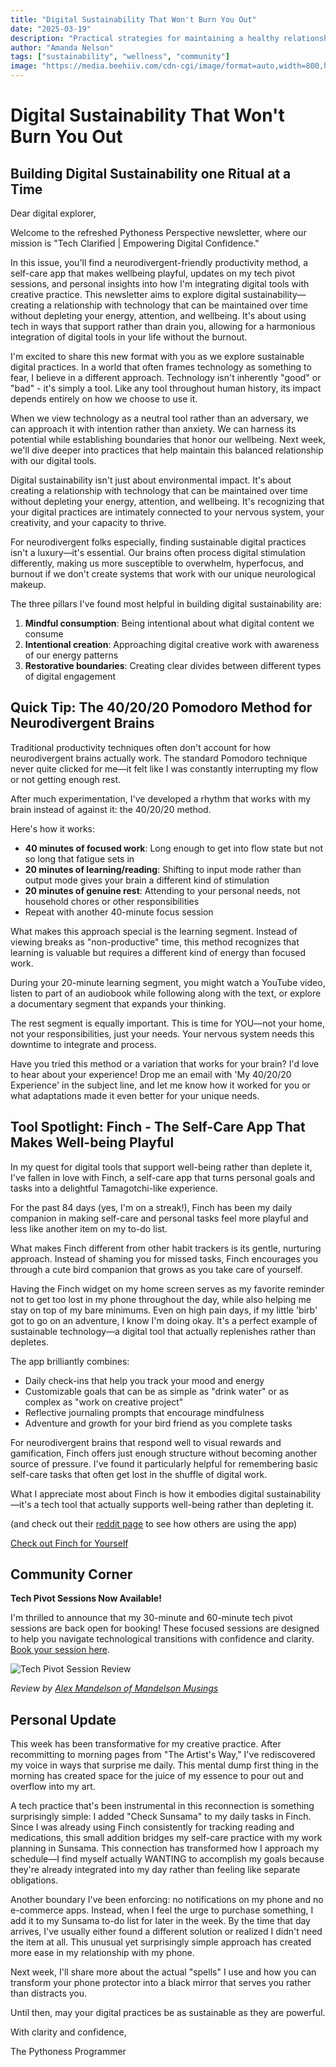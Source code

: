 ```yaml
---
title: "Digital Sustainability That Won't Burn You Out"
date: "2025-03-19"
description: "Practical strategies for maintaining a healthy relationship with technology while building sustainable digital habits that support long-term well-being."
author: "Amanda Nelson"
tags: ["sustainability", "wellness", "community"]
image: "https://media.beehiiv.com/cdn-cgi/image/format=auto,width=800,height=421,fit=scale-down,onerror=redirect/uploads/asset/file/0016fa94-f39b-4738-9168-66c316bc3959/Beehiiv_Banner.png"
---
```


# Digital Sustainability That Won't Burn You Out

## Building Digital Sustainability one Ritual at a Time

Dear digital explorer,

Welcome to the refreshed Pythoness Perspective newsletter, where our mission is "Tech Clarified | Empowering Digital Confidence."

In this issue, you'll find a neurodivergent-friendly productivity method, a self-care app that makes wellbeing playful, updates on my tech pivot sessions, and personal insights into how I'm integrating digital tools with creative practice. This newsletter aims to explore digital sustainability—creating a relationship with technology that can be maintained over time without depleting your energy, attention, and wellbeing. It's about using tech in ways that support rather than drain you, allowing for a harmonious integration of digital tools in your life without the burnout.

I'm excited to share this new format with you as we explore sustainable digital practices. In a world that often frames technology as something to fear, I believe in a different approach. Technology isn't inherently "good" or "bad" - it's simply a tool. Like any tool throughout human history, its impact depends entirely on how we choose to use it.

When we view technology as a neutral tool rather than an adversary, we can approach it with intention rather than anxiety. We can harness its potential while establishing boundaries that honor our wellbeing. Next week, we'll dive deeper into practices that help maintain this balanced relationship with our digital tools.

Digital sustainability isn't just about environmental impact. It's about creating a relationship with technology that can be maintained over time without depleting your energy, attention, and wellbeing. It's recognizing that your digital practices are intimately connected to your nervous system, your creativity, and your capacity to thrive.

For neurodivergent folks especially, finding sustainable digital practices isn't a luxury—it's essential. Our brains often process digital stimulation differently, making us more susceptible to overwhelm, hyperfocus, and burnout if we don't create systems that work with our unique neurological makeup.

The three pillars I've found most helpful in building digital sustainability are:

1. **Mindful consumption**: Being intentional about what digital content we consume
2. **Intentional creation**: Approaching digital creative work with awareness of our energy patterns
3. **Restorative boundaries**: Creating clear divides between different types of digital engagement

## Quick Tip: The 40/20/20 Pomodoro Method for Neurodivergent Brains

Traditional productivity techniques often don't account for how neurodivergent brains actually work. The standard Pomodoro technique never quite clicked for me—it felt like I was constantly interrupting my flow or not getting enough rest.

After much experimentation, I've developed a rhythm that works with my brain instead of against it: the 40/20/20 method.

Here's how it works:

* **40 minutes of focused work**: Long enough to get into flow state but not so long that fatigue sets in
* **20 minutes of learning/reading**: Shifting to input mode rather than output mode gives your brain a different kind of stimulation
* **20 minutes of genuine rest**: Attending to your personal needs, not household chores or other responsibilities
* Repeat with another 40-minute focus session

What makes this approach special is the learning segment. Instead of viewing breaks as "non-productive" time, this method recognizes that learning is valuable but requires a different kind of energy than focused work.

During your 20-minute learning segment, you might watch a YouTube video, listen to part of an audiobook while following along with the text, or explore a documentary segment that expands your thinking.

The rest segment is equally important. This is time for YOU—not your home, not your responsibilities, just your needs. Your nervous system needs this downtime to integrate and process.

Have you tried this method or a variation that works for your brain? I'd love to hear about your experience! Drop me an email with 'My 40/20/20 Experience' in the subject line, and let me know how it worked for you or what adaptations made it even better for your unique needs.

## Tool Spotlight: Finch - The Self-Care App That Makes Well-being Playful

In my quest for digital tools that support well-being rather than deplete it, I've fallen in love with Finch, a self-care app that turns personal goals and tasks into a delightful Tamagotchi-like experience.

For the past 84 days (yes, I'm on a streak!), Finch has been my daily companion in making self-care and personal tasks feel more playful and less like another item on my to-do list.

What makes Finch different from other habit trackers is its gentle, nurturing approach. Instead of shaming you for missed tasks, Finch encourages you through a cute bird companion that grows as you take care of yourself.

Having the Finch widget on my home screen serves as my favorite reminder not to get too lost in my phone throughout the day, while also helping me stay on top of my bare minimums. Even on high pain days, if my little 'birb' got to go on an adventure, I know I'm doing okay. It's a perfect example of sustainable technology—a digital tool that actually replenishes rather than depletes.

The app brilliantly combines:

* Daily check-ins that help you track your mood and energy
* Customizable goals that can be as simple as "drink water" or as complex as "work on creative project"
* Reflective journaling prompts that encourage mindfulness
* Adventure and growth for your bird friend as you complete tasks

For neurodivergent brains that respond well to visual rewards and gamification, Finch offers just enough structure without becoming another source of pressure. I've found it particularly helpful for remembering basic self-care tasks that often get lost in the shuffle of digital work.

What I appreciate most about Finch is how it embodies digital sustainability—it's a tech tool that actually supports well-being rather than depleting it.

(and check out their [reddit page](https://www.reddit.com/r/finch/) to see how others are using the app)

[Check out Finch for Yourself](https://app.befinch.com/invite_v5/KXGW)

## Community Corner

**Tech Pivot Sessions Now Available!**

I'm thrilled to announce that my 30-minute and 60-minute tech pivot sessions are back open for booking! These focused sessions are designed to help you navigate technological transitions with confidence and clarity. [Book your session here](https://cal.com/pythoness).

![Tech Pivot Session Review](https://media.beehiiv.com/cdn-cgi/image/fit=scale-down,format=auto,onerror=redirect,quality=80/uploads/asset/file/7c2e9cc8-c51c-46cf-a169-9409291fb5ba/Screenshot_20240111_164226_TikTok.jpg?t=1742419165)

_Review by [Alex Mandelson of Mandelson Musings](https://www.tiktok.com/@mandelsonmusings)_

## Personal Update

This week has been transformative for my creative practice. After recommitting to morning pages from "The Artist's Way," I've rediscovered my voice in ways that surprise me daily. This mental dump first thing in the morning has created space for the juice of my essence to pour out and overflow into my art.

A tech practice that's been instrumental in this reconnection is something surprisingly simple: I added "Check Sunsama" to my daily tasks in Finch. Since I was already using Finch consistently for tracking reading and medications, this small addition bridges my self-care practice with my work planning in Sunsama. This connection has transformed how I approach my schedule—I find myself actually WANTING to accomplish my goals because they're already integrated into my day rather than feeling like separate obligations.

Another boundary I've been enforcing: no notifications on my phone and no e-commerce apps. Instead, when I feel the urge to purchase something, I add it to my Sunsama to-do list for later in the week. By the time that day arrives, I've usually either found a different solution or realized I didn't need the item at all. This unusual yet surprisingly simple approach has created more ease in my relationship with my phone.

Next week, I'll share more about the actual "spells" I use and how you can transform your phone protector into a black mirror that serves you rather than distracts you.

Until then, may your digital practices be as sustainable as they are powerful.

With clarity and confidence,

The Pythoness Programmer

<Signature />